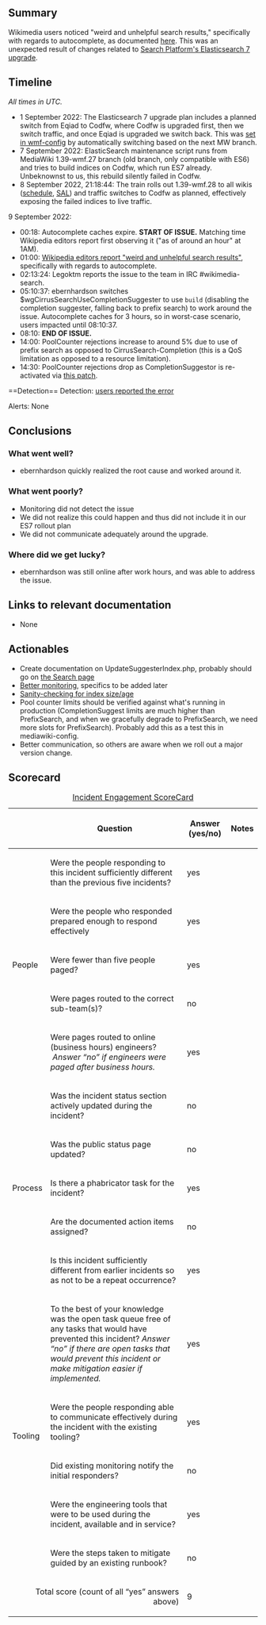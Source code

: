 {{irdoc|status=draft}}

==Summary==
{{Incident scorecard
| task = T317381
| paged-num = 0
| responders-num = 3
| coordinators = 
| start = 2022-09-09 00:18
| end = 2022-09-09 08:10
| impact = For 4-8 hours, Wikipedia autocomplete search results were often weird and unhelpful.
}}

Wikimedia users noticed "weird and unhelpful search results," specifically with regards to autocomplete, as documented [[:en:Wikipedia:Village_pump_(technical)#Weird_and_unhelpful_autocompleted_search_results|here]]. This was an unexpected result of changes related to [[phab:T308676|Search Platform's Elasticsearch 7 upgrade]].

{{TOC|align=right}}

==Timeline== 

''All times in UTC.''

*1 September 2022: The Elasticsearch 7 upgrade plan includes a planned switch from Eqiad to Codfw, where Codfw is upgraded first, then we switch traffic, and once Eqiad is upgraded we switch back. This was [[gerrit:c/operations/mediawiki-config/+/824787|set in wmf-config]] by automatically switching based on the next MW branch.
*7 September 2022: ElasticSearch maintenance script runs from MediaWiki 1.39-wmf.27 branch (old branch, only compatible with ES6) and tries to build indices on Codfw, which run ES7 already. Unbeknownst to us, this rebuild silently failed in Codfw.
*8 September 2022, 21:18:44: The train rolls out 1.39-wmf.28 to all wikis ([https://wikitech.wikimedia.org/w/index.php?title=Deployments&oldid=2012315#deploycal-item-20220908T1800 schedule], [https://sal.toolforge.org/production?p=0&q=wikiversions&d=2022-09-08 SAL]) and traffic switches to Codfw as planned, effectively exposing the failed indices to live traffic.
9 September 2022:
*00:18: Autocomplete caches expire.  '''START OF ISSUE.''' Matching time Wikipedia editors report first observing it ("as of around an hour" at 1AM).
*01:00: [[:en:Wikipedia:Village_pump_(technical)/Archive_200#Weird_and_unhelpful_autocompleted_search_results|Wikipedia editors report "weird and unhelpful search results"]], specifically with regards to autocomplete.
*02:13:24: Legoktm reports the issue to the team in IRC #wikimedia-search.
*05:10:37: ebernhardson switches $wgCirrusSearchUseCompletionSuggester to use <code>build</code> (disabling the completion suggester, falling back to prefix search) to work around the issue. Autocomplete caches for 3 hours, so in worst-case scenario, users impacted until 08:10:37.
*08:10: '''END OF ISSUE.'''
*14:00: PoolCounter rejections increase to around 5% due to use of prefix search as opposed to CirrusSearch-Completion (this is a QoS limitation as opposed to a resource limitation).
*14:30: PoolCounter rejections drop as CompletionSuggestor is re-activated via [[gerrit:c/operations/mediawiki-config/+/830978|this patch]].
<!-- Reminder: No private information on this page! -->==Detection==
Detection: [[:en:Wikipedia:Village_pump_(technical)/Archive_200#Weird_and_unhelpful_autocompleted_search_results|users reported the error]]

Alerts: None

==Conclusions==

===What went well?===

* ebernhardson quickly realized the root cause and worked around it.

===What went poorly?===

* Monitoring did not detect the issue
* We did not realize this could happen and thus did not include it in our ES7 rollout plan
* We did not communicate adequately around the upgrade.

===Where did we get lucky?===

*ebernhardson was still online after work hours, and was able to address the issue.

==Links to relevant documentation==

* None

==Actionables==

*Create documentation on UpdateSuggesterIndex.php, probably should go on [[labsconsole:Search|the Search page]]
*[[phab:T313095|Better monitoring]], specifics to be added later
*[[phab:T317442|Sanity-checking for index size/age]] 
*Pool counter limits should be verified against what's running in production (CompletionSuggest limits are much higher than PrefixSearch, and when we gracefully degrade to PrefixSearch, we need more slots for PrefixSearch). Probably add this as a test this in mediawiki-config.
*Better communication, so others are aware when we roll out a major version change.

==Scorecard==


{| class="wikitable"
|+[[Incident Scorecard|Incident Engagement  ScoreCard]]
!
!Question
!Answer
(yes/no)
!Notes
|-
! rowspan="5" |People
|Were the people responding to this incident sufficiently different than the previous five incidents?
|yes
|
|-
|Were the people who responded prepared enough to respond effectively
|yes
|
|-
|Were fewer than five people paged?
|yes
|
|-
|Were pages routed to the correct sub-team(s)?
|no
|
|-
|Were pages routed to online (business hours) engineers?  ''Answer “no” if engineers were paged after business hours.''
|yes
|
|-
! rowspan="5" |Process
|Was the incident status section actively updated during the incident?
|no
|
|-
|Was the public status page updated?
|no
|
|-
|Is there a phabricator task for the incident?
|yes
|
|-
|Are the documented action items assigned?
|no
|
|-
|Is this incident sufficiently different from earlier incidents so as not to be a repeat occurrence?
|yes
|
|-
! rowspan="5" |Tooling
|To the best of your knowledge was the open task queue free of any tasks that would have prevented this incident? ''Answer “no” if there are''
''open tasks that would prevent this incident or make mitigation easier if implemented.''
|yes
|
|-
|Were the people responding able to communicate effectively during the incident with the existing tooling?
|yes
|
|-
|Did existing monitoring notify the initial responders?
|no
|
|-
|Were the engineering tools that were to be used during the incident, available and in service?
|yes
|
|-
|Were the steps taken to mitigate guided by an existing runbook?
|no
|
|-
! colspan="2" align="right" |Total score (count of all “yes” answers above)
|9
|
|}